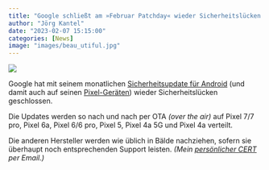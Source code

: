 ```yaml
---
title: "Google schließt am »Februar Patchday« wieder Sicherheitslücken in Android"
author: "Jörg Kantel"
date: "2023-02-07 15:15:00"
categories: [News]
image: "images/beau_utiful.jpg"
---
```


[![](images/beau_utiful-b.jpg)](https://catalogue.swanngalleries.com/Lots/auction-lot/PETER-NEWELL-Beau--ootiful-soo---oop-Beau--ootiful-soo---oop?saleno=2541&lotNo=33&refNo=766731)

Google hat mit seinem monatlichen [Sicherheitsupdate für Android](https://source.android.com/docs/security/bulletin/2023-02-01?hl=de) (und damit auch auf seinen [Pixel-Geräten](https://source.android.com/docs/security/bulletin/2023-02-01?hl=de)) wieder  Sicherheitslücken geschlossen.

Die Updates werden so nach und nach per OTA *(over the air)* auf  Pixel 7/7 pro, Pixel 6a, Pixel 6/6 pro, Pixel 5, Pixel 4a 5G und Pixel 4a verteilt. 

Die anderen Hersteller werden wie üblich in Bälde nachziehen, sofern sie überhaupt noch entsprechenden Support leisten. *(Mein [persönlicher CERT](http://www.gwdg.de/~mreiman1/) per Email.)*

